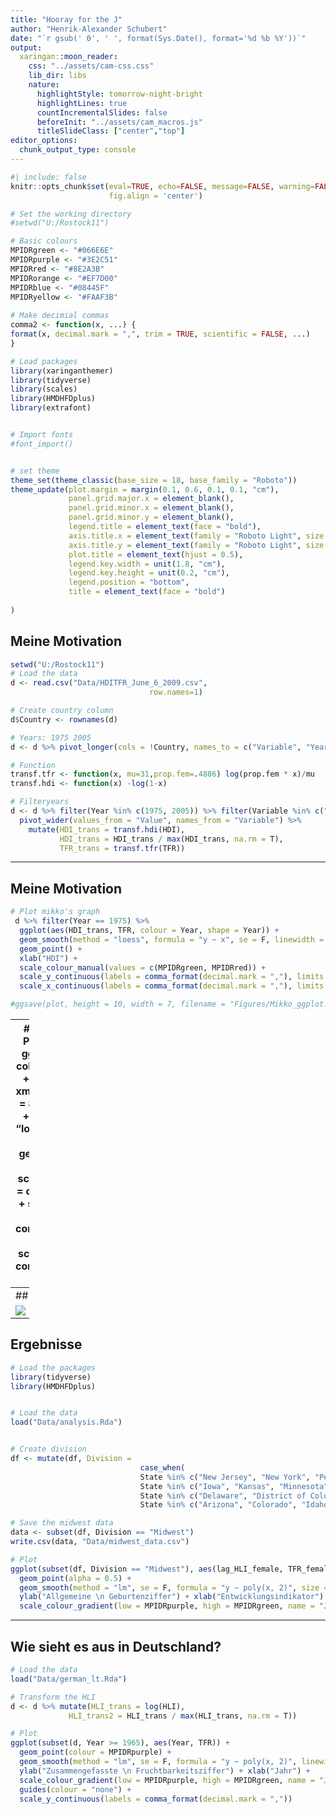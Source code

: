 ```yaml
---
title: "Hooray for the J"
author: "Henrik-Alexander Schubert"
date: "`r gsub(' 0', ' ', format(Sys.Date(), format='%d %b %Y'))`"
output:
  xaringan::moon_reader:
    css: "../assets/cam-css.css"
    lib_dir: libs
    nature:
      highlightStyle: tomorrow-night-bright
      highlightLines: true
      countIncrementalSlides: false
      beforeInit: "../assets/cam_macros.js"
      titleSlideClass: ["center","top"]
editor_options: 
  chunk_output_type: console
---
```


```r
#| include: false
knitr::opts_chunk$set(eval=TRUE, echo=FALSE, message=FALSE, warning=FALSE, dev = "svg", fig.height = 7, fig.width = 7,
                      fig.align = 'center')
```



```r
# Set the working directory
#setwd("U:/Rostock11")

# Basic colours
MPIDRgreen <- "#066E6E"
MPIDRpurple <- "#3E2C51"
MPIDRred <- "#8E2A3B"
MPIDRorange <- "#EF7D00"
MPIDRblue <- "#08445F"
MPIDRyellow <- "#FAAF3B"
  
# Make decimial commas
comma2 <- function(x, ...) {
format(x, decimal.mark = ",", trim = TRUE, scientific = FALSE, ...)
}

# Load packages
library(xaringanthemer)
library(tidyverse)
library(scales)
library(HMDHFDplus)
library(extrafont)


# Import fonts
#font_import()


# set theme
theme_set(theme_classic(base_size = 18, base_family = "Roboto"))
theme_update(plot.margin = margin(0.1, 0.6, 0.1, 0.1, "cm"),
             panel.grid.major.x = element_blank(),
             panel.grid.minor.x = element_blank(),
             panel.grid.minor.y = element_blank(),
             legend.title = element_text(face = "bold"),
             axis.title.x = element_text(family = "Roboto Light", size = 14, hjust = 1),
             axis.title.y = element_text(family = "Roboto Light", size = 14, hjust = 1, angle = 0),
             plot.title = element_text(hjust = 0.5),
             legend.key.width = unit(1.8, "cm"),
             legend.key.height = unit(0.2, "cm"),
             legend.position = "bottom",
             title = element_text(face = "bold")
             
)

```


## Meine Motivation

```r
setwd("U:/Rostock11")
# Load the data
d <- read.csv("Data/HDITFR_June_6_2009.csv",
                               row.names=1)

# Create country column
d$Country <- rownames(d)

# Years: 1975 2005
d <- d %>% pivot_longer(cols = !Country, names_to = c("Variable", "Year"), values_to = "Value",  names_pattern = "([a-z]*[A-Z]*).([0-9]*)")

# Function
transf.tfr <- function(x, mu=31,prop.fem=.4886) log(prop.fem * x)/mu
transf.hdi <- function(x) -log(1-x)

# Filteryears
d <- d %>% filter(Year %in% c(1975, 2005)) %>% filter(Variable %in% c("HDI", "TFR")) %>% 
  pivot_wider(values_from = "Value", names_from = "Variable") %>%
    mutate(HDI_trans = transf.hdi(HDI),
           HDI_trans = HDI_trans / max(HDI_trans, na.rm = T), 
           TFR_trans = transf.tfr(TFR))
```

---

## Meine Motivation

```r
# Plot mikko's graph
 d %>% filter(Year == 1975) %>% 
  ggplot(aes(HDI_trans, TFR, colour = Year, shape = Year)) +
  geom_smooth(method = "loess", formula = "y ~ x", se = F, linewidth = 1.5) +
  geom_point() +
  xlab("HDI") +
  scale_colour_manual(values = c(MPIDRgreen, MPIDRred)) +
  scale_y_continuous(labels = comma_format(decimal.mark = ","), limits = c(1, 9)) +
  scale_x_continuous(labels = comma_format(decimal.mark = ","), limits = c(0, 1))

#ggsave(plot, height = 10, width = 7, filename = "Figures/Mikko_ggplot.pdf")
```

---
## Meine Motivation
```r
# Plot mikko's graph
 d %>% 
  ggplot(aes(HDI_trans, TFR, colour = Year, shape = Year)) +
  annotate(geom = "rect", xmin = 0.6, xmax = 0.7, ymax = 8.5, ymin = 1, alpha = 0.3) +
  geom_smooth(method = "loess", formula = "y ~ x", se = F, linewidth = 1.5) +
  geom_point( ) +
  xlab("HDI") +
  scale_colour_manual(values = c(MPIDRgreen, MPIDRred)) +
  scale_y_continuous(labels = comma_format(decimal.mark = ","), limits = c(1, 9)) +
  scale_x_continuous(labels = comma_format(decimal.mark = ","), limits = c(0, 1))

#ggsave(plot, height = 10, width = 7, filename = "Figures/Mikko_ggplot.pdf")
```

---
## Daten

![](Images\obama_certificate.jpg)

---

## Ergebnisse

```r
# Load the packages
library(tidyverse)
library(HMDHFDplus)


# Load the data
load("Data/analysis.Rda")


# Create division
df <- mutate(df, Division = 
                             case_when(
                             State %in% c("New Jersey", "New York", "Pennsylvania", "Connecticut", "Maine", "Massachusetts", "New Hampshire", "Rhode Island", "Vermont") ~ "Northeast",
                             State %in% c("Iowa", "Kansas", "Minnesota", "Missouri", "Nebraska", "North Dakota", "South Dakota", "Indiana", "Illinois", "Michigan", "Ohio", "Wisconsin") ~ "Midwest", 
                             State %in% c("Delaware", "District of Columbia", "Florida", "Georgia", "Maryland", "North Carolina", "South Carolina", "Virginia", "West Virginia", "Alabama", "Kentucky", "Mississippi", "Tennessee", "Arkansas", "Louisiana", "Oklahoma", "Texas") ~ "South",
                             State %in% c("Arizona", "Colorado", "Idaho", "New Mexico", "Montana", "Utah", "Wyoming", "Nevada", "Alaska", "California", "Hawaii", "Oregon", "Washington") ~ "West"))

# Save the midwest data
data <- subset(df, Division == "Midwest")
write.csv(data, "Data/midwest_data.csv")

# Plot
ggplot(subset(df, Division == "Midwest"), aes(lag_HLI_female, TFR_female, colour = Year)) +
  geom_point(alpha = 0.5) +
  geom_smooth(method = "lm", se = F, formula = "y ~ poly(x, 2)", size = 1.5, colour = MPIDRgreen) +
  ylab("Allgemeine \n Geburtenziffer") + xlab("Entwicklungsindikator") +
  scale_colour_gradient(low = MPIDRpurple, high = MPIDRgreen, name = "Jahr")
```

---


## Wie sieht es aus in Deutschland?
```r
# Load the data
load("Data/german_lt.Rda")

# Transform the HLI
d <- d %>% mutate(HLI_trans = log(HLI),
             HLI_trans2 = HLI_trans / max(HLI_trans, na.rm = T))

# Plot
ggplot(subset(d, Year >= 1965), aes(Year, TFR)) +
  geom_point(colour = MPIDRpurple) +
  geom_smooth(method = "lm", se = F, formula = "y ~ poly(x, 2)", linewidth = 2, colour = MPIDRgreen) +
  ylab("Zusammengefasste \n Fruchtbarkeitsziffer") + xlab("Jahr") +
  scale_colour_gradient(low = MPIDRpurple, high = MPIDRgreen, name = "Jahr") +
  guides(colour = "none") +
  scale_y_continuous(labels = comma_format(decimal.mark = ",")) 


```



